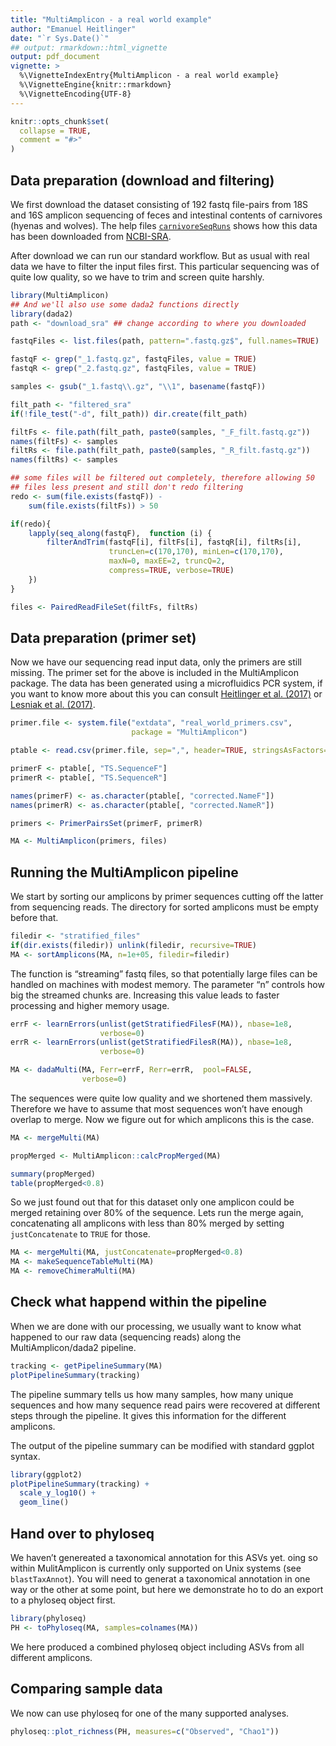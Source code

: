 ```yaml
---
title: "MultiAmplicon - a real world example"
author: "Emanuel Heitlinger"
date: "`r Sys.Date()`"
## output: rmarkdown::html_vignette
output: pdf_document
vignette: >
  %\VignetteIndexEntry{MultiAmplicon - a real world example}
  %\VignetteEngine{knitr::rmarkdown}
  %\VignetteEncoding{UTF-8}
---
```


```r
knitr::opts_chunk$set(
  collapse = TRUE,
  comment = "#>"
)
```

## Data preparation (download and filtering)

We first download the dataset consisting of 192 fastq file-pairs from
18S and 16S amplicon sequencing of feces and intestinal contents of
carnivores (hyenas and wolves). The help files
[`carnivoreSeqRuns`](https://derele.github.io/MultiAmplicon/reference/carnivoreSeqRuns.html)
shows how this data has been downloaded from
[NCBI-SRA](https://www.ncbi.nlm.nih.gov/bioproject/PRJNA386767).

After download we can run our standard workflow. But as usual with
real data we have to filter the input files first. This particular
sequencing was of quite low quality, so we have to trim and screen
quite harshly.

```r
library(MultiAmplicon)
## And we'll also use some dada2 functions directly
library(dada2)
path <- "download_sra" ## change according to where you downloaded

fastqFiles <- list.files(path, pattern=".fastq.gz$", full.names=TRUE)

fastqF <- grep("_1.fastq.gz", fastqFiles, value = TRUE)
fastqR <- grep("_2.fastq.gz", fastqFiles, value = TRUE)

samples <- gsub("_1.fastq\\.gz", "\\1", basename(fastqF))

filt_path <- "filtered_sra"
if(!file_test("-d", filt_path)) dir.create(filt_path)

filtFs <- file.path(filt_path, paste0(samples, "_F_filt.fastq.gz"))
names(filtFs) <- samples
filtRs <- file.path(filt_path, paste0(samples, "_R_filt.fastq.gz"))
names(filtRs) <- samples

## some files will be filtered out completely, therefore allowing 50
## files less present and still don't redo filtering
redo <- sum(file.exists(fastqF)) -
    sum(file.exists(filtFs)) > 50

if(redo){
    lapply(seq_along(fastqF),  function (i) {
        filterAndTrim(fastqF[i], filtFs[i], fastqR[i], filtRs[i],
                      truncLen=c(170,170), minLen=c(170,170), 
                      maxN=0, maxEE=2, truncQ=2, 
                      compress=TRUE, verbose=TRUE)
    })
}

files <- PairedReadFileSet(filtFs, filtRs)
```

## Data preparation (primer set)

Now we have our sequencing read input data, only the primers are still
missing. The primer set for the above is included in the MultiAmplicon
package. The data has been generated using a microfluidics PCR system,
if you want to know more about this you can consult
[Heitlinger et al. (2017)](https://www.ncbi.nlm.nih.gov/pmc/articles/PMC5472691/)
or
[Lesniak et al. (2017)](https://www.ncbi.nlm.nih.gov/pmc/articles/PMC5269671/).

```r
primer.file <- system.file("extdata", "real_world_primers.csv",
                           package = "MultiAmplicon")

ptable <- read.csv(primer.file, sep=",", header=TRUE, stringsAsFactors=FALSE)

primerF <- ptable[, "TS.SequenceF"]
primerR <- ptable[, "TS.SequenceR"]

names(primerF) <- as.character(ptable[, "corrected.NameF"])
names(primerR) <- as.character(ptable[, "corrected.NameR"])

primers <- PrimerPairsSet(primerF, primerR)

MA <- MultiAmplicon(primers, files)
```

## Running the MultiAmplicon pipeline

We start by sorting our amplicons by primer sequences cutting off the
latter from sequencing reads. The directory for sorted amplicons must
be empty before that.

```r
filedir <- "stratified_files"
if(dir.exists(filedir)) unlink(filedir, recursive=TRUE)
MA <- sortAmplicons(MA, n=1e+05, filedir=filedir)
```
The function is "streaming" fastq files, so that potentially large
files can be handled on machines with modest memory. The parameter "n"
controls how big the streamed chunks are. Increasing this value leads
to faster processing and higher memory usage.

```r
errF <- learnErrors(unlist(getStratifiedFilesF(MA)), nbase=1e8,
                    verbose=0)
errR <- learnErrors(unlist(getStratifiedFilesR(MA)), nbase=1e8,
                    verbose=0)

MA <- dadaMulti(MA, Ferr=errF, Rerr=errR,  pool=FALSE,
                verbose=0)
```

The sequences were quite low quality and we shortened them
massively. Therefore we have to assume that most sequences won't have
enough overlap to merge. Now we figure out for which amplicons this is
the case.

```r
MA <- mergeMulti(MA)

propMerged <- MultiAmplicon::calcPropMerged(MA)

summary(propMerged)
table(propMerged<0.8)
```

So we just found out that for this dataset only one amplicon could be
merged retaining over 80% of the sequence. Lets run the merge again,
concatenating all amplicons with less than 80% merged by setting
`justConcatenate` to `TRUE` for those.


```r
MA <- mergeMulti(MA, justConcatenate=propMerged<0.8)
MA <- makeSequenceTableMulti(MA)
MA <- removeChimeraMulti(MA)
```

## Check what happend within the pipeline 

When we are done with our processing, we usually want to know what
happened to our raw data (sequencing reads) along the MultiAmplicon/dada2 pipeline.  

```r
tracking <- getPipelineSummary(MA)
plotPipelineSummary(tracking)
```

The pipeline summary tells us how many samples, how many unique
sequences and how many sequence read pairs were recovered at different
steps through the pipeline. It gives this information for the
different amplicons.

The output of the pipeline summary can be modified with standard
ggplot syntax.

```r
library(ggplot2)
plotPipelineSummary(tracking) +
  scale_y_log10() +
  geom_line()
```

## Hand over to phyloseq

We haven't genereated a taxonomical annotation for this ASVs yet. oing
so within MulitAmplicon is currently only supported on Unix systems
(see `blastTaxAnnot`). You will need to generat a taxonomical
annotation in one way or the other at some point, but here we
demonstrate ho to do an export to a phyloseq object first.

```r
library(phyloseq)
PH <- toPhyloseq(MA, samples=colnames(MA))
```
We here produced a combined phyloseq object including ASVs from all
different amplicons.

## Comparing sample data 

We now can use phyloseq for one of the many supported analyses. 

```r
phyloseq::plot_richness(PH, measures=c("Observed", "Chao1"))
```
